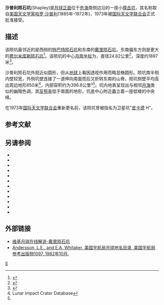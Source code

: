 {{lunar crater data|
 image=Shapley crater AS15-M-0949.jpg|240px|
 caption=[[阿波罗15号|阿波罗15号]]拍摄的图像|
 latitude=9.35|
 N_or_S=N|
 longitude=56.83|
 E_or_W=E|
 diameter=24.82公里|
 depth=1897米|
 colong=304|
 eponym=[[哈罗·沙普利|哈罗·沙普利]]}}
'''沙普利陨石坑'''(Shapley)是[[月球正面|月球正面]]位于[[危海|危海]]南侧边沿的一座小[[撞击坑|撞击坑]]，其名称取自[[美国|美国]][[天文学家|天文学家]][[哈罗·沙普利|哈罗·沙普利]](1885年-1972年)，1973年被[[国际天文学联合会|国际天文学联合会]]正式批准接受。

==描述==
该陨坑最邻近的是西侧的[[特巴特陨石坑|特巴特陨石坑]]和东南的[[戴里陨石坑|戴里陨石坑]]，东南偏东方则是更大的[[费尔米库斯陨石坑|费尔米库斯陨石坑]]<ref>{{Cite web |url=http://planetarynames.wr.usgs.gov/images/Lunar/lac_62_lo.pdf |title=Crater Shapley LAC-62 map |accessdate=2016-08-15 |archive-date=2013-02-20 |archive-url=https://web.archive.org/web/20130220184648/http://planetarynames.wr.usgs.gov/images/Lunar/lac_62_lo.pdf |dead-url=no }}</ref>。该陨坑的中心[[月面坐标|月面坐标]]为{{Coord|9.35|N|56.83|E|globe:Moon|nogoogle=1|noosm=1}}，直径24.82公里<ref name="IAU">{{Cite web |url=http://planetarynames.wr.usgs.gov/Feature/5468 |title=Directory of the International Astronomical Union |accessdate=2016-08-15 |archive-date=2018-05-31 |archive-url=https://web.archive.org/web/20180531070630/https://planetarynames.wr.usgs.gov/Feature/5468 |dead-url=no }}</ref>，深度约1897米<ref>{{Cite web |url=http://fisherka.csolutionshosting.net/astronote/plan/craterdepth/html/CraterDepthFeatureNameWestfall.html |title=John E. Westfall's Atlas of the Lunar Terminator, Cambridge Univ. Press (2000) |accessdate=2016-08-15 |archive-date=2014-12-18 |archive-url=https://archive.today/20141218234310/http://fisherka.csolutionshosting.net/astronote/plan/craterdepth/html/CraterDepthFeatureNameWestfall.html |dead-url=yes }}</ref>。

沙普利陨石坑外观近似圆形，但从[[地球|地球]]上看因透视作用而略显椭圆形。陨坑南半侧内壁较宽，外侧坑壁连接了一道伸向南面而后又折转东南的山脊。陨坑侧壁平均高出周边地形850米<ref name=LICD>Lunar Impact Crater Database</ref>，内部容积约为396.8公里³<ref name="LICD"/>。坑内地表呈现出与相邻[[月海|月海]]类似的幽暗色调，其[[反照率|反照率]]低于南面的地形，坑底中心附近矗立着一座低矮的中央峰。

在1973年[[国际天文学联合会|国际天文学联合会]]重新更名前，该陨坑曾被指名为卫星坑"[[皮卡德陨石坑|皮卡德]] H"。

==参考文献==
{{reflist}}

==另请参阅==
{{refbegin}}
* {{cite book
  | last1 = Andersson
  | first1 = L. E.
  | last2 = Whitaker
  | first2 = E. A.
  | authorlink2 = Ewen Whitaker
  | date = 1982
  | title = [[NASA|NASA]] Catalogue of Lunar Nomenclature
  | publisher = NASA RP-1097
  | ref = harv
  }}
* {{cite web
  | last = Blue
  | first = Jennifer
  | date = July 25, 2007
  | title = Gazetteer of Planetary Nomenclature
  | publisher = [[United_States_Geological_Survey|USGS]]
  | url = http://planetarynames.wr.usgs.gov/
  | accessdate = 2007-08-05
  | ref = harv
  | archive-date = 2013-02-13
  | archive-url = https://www.webcitation.org/6EOCinkK0?url=http://planetarynames.wr.usgs.gov/
  | dead-url = no
  }}
* {{cite book
  | last1 = Bussey
  | first1 = B.
  | authorlink1 = Ben Bussey
  | last2 = Spudis
  | first2 = P.
  | authorlink2 = Paul Spudis
  | date = 2004
  | title = The Clementine Atlas of the Moon
  | publisher = Cambridge University Press
  | location = New York
  | isbn = 978-0-521-81528-4
  | ref = harv
  }}
* {{cite book
  | last1 = Cocks
  | first1 = Elijah E.
  | last2 = Cocks
  | first2 = Josiah C.
  | date = 1995
  | title = Who's Who on the Moon: A Biographical Dictionary of Lunar Nomenclature
  | url = https://archive.org/details/isbn_9780936389271
  | publisher = Tudor Publishers
  | isbn = 978-0-936389-27-1
  | ref = harv
  }}
* {{cite web
  | last = McDowell
  | first = Jonathan
  | date = July 15, 2007
  | url = http://host.planet4589.org/astro/lunar/
  | title = Lunar Nomenclature
  | publisher = Jonathan's Space Report
  | accessdate = 2007-10-24
  | ref = harv
  | archive-date = 2012-05-26
  | archive-url = https://www.webcitation.org/67wcYNfK3?url=http://host.planet4589.org/astro/lunar/
  | dead-url = no
  }}
* {{cite journal| last1 = Menzel| first1 = D. H.| last2 = Minnaert| first2 = M.| last3 = Levin| first3 = B.| last4 = Dollfus| first4 = A.| last5 = Bell| first5 = B.| title = Report on Lunar Nomenclature by the Working Group of Commission 17 of the IAU| doi = 10.1007/BF00171763| journal = Space Science Reviews| volume = 12| issue = 2| pages = 136–186| date = 1971| bibcode = 1971SSRv...12..136M| ref = harv}}
* {{cite book
  | first = Patrick
  | last = Moore
  | authorlink = Patrick Moore
  | date = 2001
  | title = On the Moon
  | url = https://archive.org/details/patrickmooreonmo00patr
  | publisher = Sterling Publishing Co.
  | isbn = 978-0-304-35469-6
  | ref = harv
  }}
* {{cite book
  | first = Fred W.
  | last = Price
  | date = 1988
  | title = The Moon Observer's Handbook
  | publisher = Cambridge University Press
  | isbn = 978-0-521-33500-3
  | ref = harv
  }}
* {{cite book
  | last = Rükl
  | first = Antonín
  | authorlink = Antonín Rükl
  | date = 1990
  | title = Atlas of the Moon
  | publisher = Kalmbach Books
  | isbn = 978-0-913135-17-4
  | ref = harv
  }}
* {{cite book
  | last = Webb
  | first = Rev. T. W.
  | authorlink = Thomas William Webb
  | date = 1962
  | title = Celestial Objects for Common Telescopes
  | url = https://archive.org/details/celestialobjects00webb
  | edition = 6th revised
  | publisher = Dover
  | isbn = 978-0-486-20917-3
  | ref = harv
  }}
* {{cite book
  | first = Ewen A.
  | last = Whitaker
  | authorlink = Ewen Whitaker
  | date = 1999
  | title = Mapping and Naming the Moon
  | publisher = Cambridge University Press
  | isbn = 978-0-521-62248-6
  | ref = harv
  }}
* {{cite book
  | first = Peter T.
  | last = Wlasuk
  | date = 2000
  | title = Observing the Moon
  | publisher = Springer
  | isbn = 978-1-85233-193-1
  | ref = harv
 }}
{{refend}}

==外部链接==
* [http://the-moon.wikispaces.com/Shapley 维基月球在线解说-戴里陨石坑] {{Wayback|url=http://the-moon.wikispaces.com/Shapley |date=20180507191202 }}
* [http://planet4589.org/astro/lunar/RP-1097.pdf Andersson, L.E., and E.A. Whitaker, 美国宇航局月球地名目录, 美国宇航局参考出版物1097, 1982年10月.] {{Wayback|url=http://planet4589.org/astro/lunar/RP-1097.pdf |date=20141006125838 }}

[[Category:月球环形山|S]]
{{月球環形山 (R-S)}}